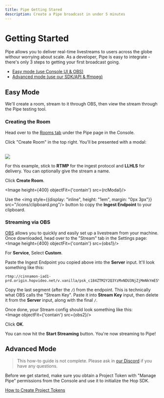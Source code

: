 ```yaml
---
title: Pipe Getting Stared
description: Create a Pipe broadcast in under 5 minutes
---
```



# Getting Started

Pipe allows you to deliver real-time livestreams to users across the globe withour worrying about scale. As a developer, Pipe is easy to integrate - there's only 3 steps to getting your first broadcast going.

- [Easy mode (use Console UI & OBS)](#easy-mode)
- [Advanced mode (use our SDK/API & ffmpeg)](#advanced-mode)




## Easy Mode

We'll create a room, stream to it through OBS, then view the stream through the Pipe testing tool.

### Creating the Room

Head over to the [Rooms tab](https://console.hop.io/pipe/rooms) under the Pipe page in the Console.

Click "Create Room" in the top right. You'll be presented with a modal:

<br/>
<Image height={400} objectFit={'contain'} src={crModal}/>

For this example, stick to **RTMP** for the ingest protocol and **LLHLS** for delivery. You can optionally give the stream a name.

Click **Create Room**.

<Image height={400} objectFit={'contain'} src={rcModal}/>

Use the <span><img style={{display: "inline", height: "1em", margin: "0px 3px"}} src="/icons/clipboard.png"/></span> button to copy the **Ingest Endpoint** to your clipboard.

### Streaming via OBS
[OBS](https://obsproject.com/) allows you to quickly and easily set up a livestream from your machine. Once downloaded, head over to the "Stream" tab in the Settings page:
<br/>
<Image height={400} objectFit={'contain'} src={obs1}/>

For **Service**, Select **Custom**.

Paste the Ingest Endpoint you copied above into the **Server** input. It'll look something like this:
```
rtmp://cinnamon-iad1-prd.origin.hopvideo.net/v.vanilla/psk_c184ZTM2Y2Q3YzMxNDU3NjZjMmNkYmE5YzQzNTI2MThhOV8zMjUyOTM4ODQzNjc0MjE1Nw
```

Copy the last segment (after the `/`) from the endpoint. This is technically what OBS calls the "Stream Key". Paste it into **Stream Key** input, then delete it from the **Server** input, along with the final `/`.

Once done, your Stream config should look something like this:
<br/>
<Image objectFit={'contain'} src={obs2}/>

Click **OK**.

You can now hit the **Start Streaming** button. You're now streaming to Pipe!



## Advanced Mode

> This how-to guide is not complete. Please ask in [our Discord](https://discord.gg/hop) if you have any questions.

Before we get started, make sure you obtain a Project Token with "Manage Pipe" permissions from the Console and use it to initialize the Hop SDK. 

[How to Create Project Tokens](/docs/reference/project_tokens#creating-project-tokens)